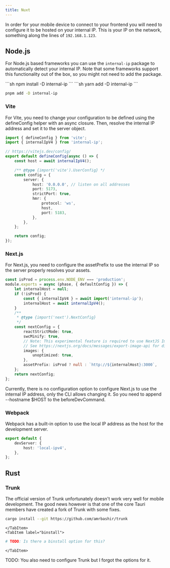```yaml
---
title: Nuxt
---
```



In order for your mobile device to connect to your frontend you will need
to configure it to be hosted on your internal IP. This is your IP on the network, something
along the lines of `192.168.1.123`.

## Node.js

For Node.js based frameworks you can use the `internal-ip` package to automatically detect
your internal IP. Note that some frameworks support this functionality out of the box, so you
might not need to add the package.

<Tabs>
<TabItem label="npm">
```sh
npm install -D internal-ip
```
</TabItem>
<TabItem label="yarn">
```sh
yarn add -D internal-ip
```
</TabItem>
<TabItem label="pnpm">

```sh
pnpm add -D internal-ip
```

</TabItem>
</Tabs>

### Vite

For Vite, you need to change your configuration to be defined using the defineConfig helper with an async closure. Then, resolve the internal IP address and set it to the server object.

```ts
import { defineConfig } from 'vite';
import { internalIpV4 } from 'internal-ip';

// https://vitejs.dev/config/
export default defineConfig(async () => {
	const host = await internalIpV4();

	/** @type {import('vite').UserConfig} */
	const config = {
		server: {
			host: '0.0.0.0', // listen on all addresses
			port: 5173,
			strictPort: true,
			hmr: {
				protocol: 'ws',
				host,
				port: 5183,
			},
		},
	};

	return config;
});
```

### Next.js

For Next.js, you need to configure the assetPrefix to use the internal IP so the server properly resolves your assets.

```ts
const isProd = process.env.NODE_ENV === 'production';
module.exports = async (phase, { defaultConfig }) => {
	let internalHost = null;
	if (!isProd) {
		const { internalIpV4 } = await import('internal-ip');
		internalHost = await internalIpV4();
	}
	/**
	 * @type {import('next').NextConfig}
	 */
	const nextConfig = {
		reactStrictMode: true,
		swcMinify: true,
		// Note: This experimental feature is required to use NextJS Image in SSG mode.
		// See https://nextjs.org/docs/messages/export-image-api for different workarounds.
		images: {
			unoptimized: true,
		},
		assetPrefix: isProd ? null : `http://${internalHost}:3000`,
	};
	return nextConfig;
};
```

Currently, there is no configuration option to configure Next.js to use the internal IP address, only the CLI allows changing it. So you need to append --hostname $HOST to the beforeDevCommand.

### Webpack

Webpack has a built-in option to use the local IP address as the host for the development server.

```ts
export default {
	devServer: {
		host: 'local-ipv4',
	},
};
```

## Rust

### Trunk

The official version of Trunk unfortunately doesn't work very well for mobile development.
The good news however is that one of the core Tauri members have created a fork of Trunk
with some fixes.

<Tabs>
	<TabItem label="cargo">

```sh
cargo install --git https://github.com/amrbashir/trunk
```

    </TabItem>
    <TabItem label="binstall">

```sh
# TODO: Is there a binstall option for this?
```

    </TabItem>

</Tabs>

TODO: You also need to configure Trunk but I forgot the options for it.
